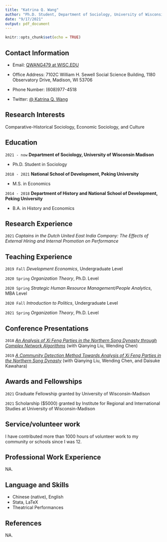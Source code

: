 ```yaml
---
title: "Katrina Q. Wang"
author: "Ph.D. Student, Department of Sociology, University of Wisconsin-Madison"
date: "9/17/2021"
output: pdf_document
---
```


```r
knitr::opts_chunk$set(echo = TRUE)
```
## Contact Information

- Email: [QWANG479 at WISC.EDU](qwang479@wisc.edu)

- Office Address: 7102C William H. Sewell Social Science Building, 1180 Observatory Drive, Madison, WI 53706

- Phone Number: (608)977-4518

- Twitter: [\@ Katrina Q. Wang](https://twitter.com/KatrinaQWang2)

## Research Interests

Comparative-Historical Sociology, Economic Sociology, and Culture

## Education

`2021 - now`
__Department of Sociology, University of Wisconsin Madison__

- Ph.D. Student in Sociology

`2018 - 2021`
__National School of Development, Peking University__

- M.S. in Economics

`2014 - 2018`
__Department of History and National School of Development, Peking University__

- B.A. in History and Economics



## Research Experience

`2021` *Captains in the Dutch United East India Company: The Effects of External Hiring and Internal Promotion on Performance*


## Teaching Experience

`2019 Fall` *Development Economics*, Undergraduate Level

`2020 Spring` *Organization Theory*, Ph.D. Level

`2020 Spring` *Strategic Human Resource Management/People Analytics*, MBA Level

`2020 Fall` *Introduction to Politics*, Undergraduate Level

`2021 Spring` *Organization Theory*, Ph.D. Level


## Conference Presentations

`2018` [*An Analysis of Xi Feng Parties in the Northern Song Dynasty through Complex Network Algorithms*](http://www.dpi-proceedings.com/index.php/dtcse/article/view/27255) (with Qianying Liu, Wending Chen)

`2019` [*A Community Detection Method Towards Analysis of Xi Feng Parties in the Northern Song Dynasty*](http://jaslli.org/files/proceedings/15_paclic33_postconf.pdf) (with Qianying Liu, Wending Chen, and Daisuke Kawahara)


## Awards and Fellowships

`2021` Graduate Fellowship granted by University of Wisconsin-Madison

`2021` Scholarship ($5000) granted by Institute for Regional and International Studies at University of Wisconsin-Madison

## Service/volunteer work

I have contributed more than 1000 hours of volunteer work to my community or schools since I was 12. 

## Professional Work Experience

NA.

## Language and Skills

- Chinese (native), English
- Stata, LaTeX
- Theatrical Performances

## References

NA.



